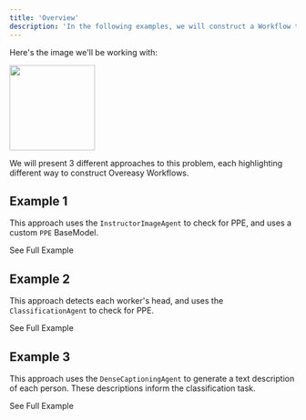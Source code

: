```yaml
---
title: 'Overview'
description: 'In the following examples, we will construct a Workflow to ensure safety equipment compliance in construction areas. Specifically, we will analyze an image to detect people and determine if they are wearing hardhats.'
---
```


Here's the image we'll be working with:

<img height="150" src="/examples/construction.jpg" />

We will present 3 different approaches to this problem, each highlighting different way to construct Overeasy Workflows.

## Example 1

This approach uses the `InstructorImageAgent` to check for PPE, and uses a custom `PPE` BaseModel.

<CardGroup cols={2}>
  <Card
    title="Example 1"
    icon="book"
    href="https://docs.overeasy.sh/workflow/about"
  >
    See Full Example
  </Card>
</CardGroup>

## Example 2

This approach detects each worker's head, and uses the `ClassificationAgent` to check for PPE.

<CardGroup cols={2}>
  <Card
    title="Example 2"
    icon="book"
    href="https://docs.overeasy.sh/workflow/about"
  >
    See Full Example
  </Card>
</CardGroup>

## Example 3
 
 This approach uses the `DenseCaptioningAgent` to generate a text description of each person. These descriptions inform the classification task.

<CardGroup cols={2}>
  <Card
    title="Example 3"
    icon="book"
    href="https://docs.overeasy.sh/workflow/about"
  >
    See Full Example
  </Card>
</CardGroup>
